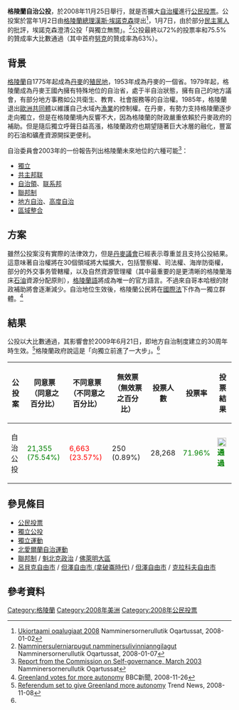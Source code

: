 '''格陵蘭自治公投'''，於2008年11月25日舉行，就是否擴大[[自治|自治權]]進行[[公民投票|公民投票]]。公投案於當年1月2日由[[格陵蘭總理|格陵蘭總理]][[漢斯·埃諾克森|漢斯·埃諾克森]]提出<ref>[http://www.nanoq.gl/Nyheder/2008_Nyt%C3%A5rstale.aspx Ukiortaami oqalugiaat 2008] {{webarchive|url=https://archive.is/20070620134508/http://www.nanoq.gl/Nyheder/2008_Nyt%C3%A5rstale.aspx |date=2007-06-20 }} Namminersornerullutik Oqartussat, 2008-01-02</ref>，1月7日，由於部分[[民主黨|民主黨人]]的批評，埃諾克森澄清公投「與獨立無關」。<ref>[http://www.nanoq.gl/Groenlands_Landsstyre/Landsstyrets_Sekretariat/Nyheder/2008_jan_Selvstyre.aspx Namminersulerniarpugut namminersulivinnianngilagut]{{dead link|date=2018年3月 |bot=InternetArchiveBot |fix-attempted=yes }} Namminersornerullutik Oqartussat, 2008-01-07</ref>公投最終以72%的投票率和75.5%的贊成率大比數通過（其中首府[[努克|努克]]的贊成率為63%）。

==背景==
[[格陵蘭|格陵蘭]]自1775年起成為[[丹麥|丹麥]]的[[殖民地|殖民地]]，1953年成為丹麥的一個省。1979年起，格陵蘭成為丹麥王國內擁有特殊地位的自治省，處于半自治狀態，擁有自己的地方議會，有部分地方事務如公共衛生、教育、社會服務等的自治權。1985年，格陵蘭退出[[歐洲共同體|歐洲共同體]]以維護自己水域內[[漁業|漁業]]的控制權。在丹麥，有勢力支持格陵蘭逐步走向獨立，但是在格陵蘭境內反響不大，因為格陵蘭的財政嚴重依賴於丹麥政府的補助。但是隨后獨立呼聲日益高漲，格陵蘭政府也期望隨著巨大冰層的融化，豐富的石油和礦產資源開採更便利。

自治委員會2003年的一份報告列出格陵蘭未來地位的六種可能<ref>[http://www.nanoq.gl/upload/selvstyrekomm/tuluttooq_final.pdf Report from the Commission on Self-governance, March 2003]{{dead link|date=2018年1月 |bot=InternetArchiveBot |fix-attempted=yes }} Namminersornerullutik Oqartussat</ref>：
*[[獨立|獨立]]
*[[共主邦联|共主邦联]]
*[[自治領|自治領]]、[[联系邦|联系邦]]
*[[聯邦制|聯邦制]]
*[[地方自治|地方自治]]、[[高度自治|高度自治]]
*[[區域整合|區域整合]]

==方案==
雖然公投案沒有實際的法律效力，但是[[丹麥議會|丹麥議會]]已經表示尊重並且支持公投結果。這意味著自治權將在30個領域將大幅擴大，包括警察權、司法權、海岸防衛權，部分的外交事务管轄權，以及自然資源管理權（其中最重要的是更清晰的格陵蘭海床[[石油|石油]]資源分配原則），[[格陵蘭語|格陵蘭語]]將成為唯一的官方語言。不過來自哥本哈根的財政補助將會逐漸減少。自治地位生效後，格陵蘭公民將在[[國際法|國際法]]下作為一獨立群體。<ref name=BBC>[http://news.bbc.co.uk/2/hi/europe/7749427.stm Greenland votes for more autonomy] {{Wayback|url=http://news.bbc.co.uk/2/hi/europe/7749427.stm |date=20081127031930 }} BBC新聞, 2008-11-26</ref>

==結果==
公投以大比數通過，其影響會於2009年6月21日，即地方自治制度建立的30周年時生效。<ref>[http://news.trend.az/index.shtml?show=news&newsid=1352883&lang=EN Referendum set to give Greenland more autonomy] {{webarchive|url=https://web.archive.org/web/20090627173752/http://news.trend.az/index.shtml?show=news&newsid=1352883&lang=EN |date=2009-06-27 }} Trend News, 2008-11-08</ref>格陵蘭政府說這是「向獨立前進了一大步」。<ref name=BBC/>

{|class=wikitable
!公投案!!同意票<br/>（同意之百分比）!!不同意票<br/>（不同意之百分比）!!無效票<br/>（無效票之百分比）!!投票人數!!投票率!!投票結果
|- align="center"
|自治公投||<font color=green>21,355<br/>(75.54%)</font>||<font color=red>6,663<br/>(23.57%)</font>||250<br/>(0.89%)||28,268||<font color=green>71.96%</font>||[[File:Symbol_confirmed.svg|20px]] <font color=green>'''通過'''</font>
|}

==參見條目==
* [[公民投票|公民投票]]
* [[獨立公投|獨立公投]]
* [[獨立運動|獨立運動]]
* [[北愛爾蘭問題|北愛爾蘭自治運動]]
* [[聯邦制|聯邦制]] / [[魁北克政治|魁北克政治]] / [[佛萊明大區|佛萊明大區]]
* [[呂貝克自由市|呂貝克自由市]] / [[但澤自由市_(拿破崙時代)|但澤自由市 (拿破崙時代)]] / [[但澤自由市|但澤自由市]] / [[克拉科夫自由市|克拉科夫自由市]]

==參考資料==
{{reflist}}

{{格陵蘭選舉}}
[[Category:格陵蘭|Category:格陵蘭]]
[[Category:2008年美洲|Category:2008年美洲]]
[[Category:2008年公民投票|Category:2008年公民投票]]